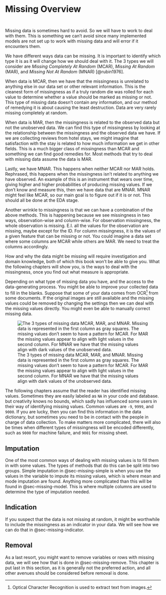# Missing Overview {#sec-missing}

::: {style="visibility: hidden; height: 0px;"}
## Missing Overview
:::

Missing data is sometimes hard to avoid. So we will have to work to deal with them. This is something we can't avoid since many implemented models are not set up to work with missing data and will error if it encounters them.

We have different ways data can be missing. It is important to identify which type it is as it will change how we should deal with it. The 3 types we will consider are *Missing Completely At Random* (MCAR), *Missing At Random* (MAR), and *Missing Not At Random* (MNAR) [@rubin1976].

When data is MCAR, then we have that the missingness is unrelated to anything else in our data set or other relevant information. This is the cleanest form of missingness as if a truly random die was rolled for each value to determine whether a value should be marked as missing or not. This type of missing data doesn't contain any information, and our method of remedying it is about causing the least destruction. Data are very rarely missing completely at random. 

When data is MAR, then the missingness is related to the observed data but not the unobserved data. We can find this type of missingness by looking at the relationship between the missingness and the observed data we have. If we are collecting reviews from hotel stays, we might imagine that satisfaction with the stay is related to how much information we get in other fields. This is a much bigger class of missingness than MCAR and something we can find good remedies for. Most methods that try to deal with missing data assume the data is MAR.

Lastly, we have MNAR. This happens when neither MCAR nor MAR holds. Rephrased, this happens when the missingness isn't related to anything we have observed. An example of this is an instrument that wears over time, giving higher and higher probabilities of producing missing values. If we don't know and measure this, then we have data that are MNAR. MNAR might feel like MCAR, so our main goal is to figure out if it is or not. This should all be done at the EDA stage.

Another wrinkle to missingness is that we can have a combination of the above methods. This is happening because we see missingness in two ways, observation-wise and column-wise. For observation missingness, the whole observation is missing. E.I. all the values for the observation are missing, maybe except for the ID. For column missingness, it is the values of a given feature that can be missing or not. You could imagine a data set where some columns are MCAR while others are MAR. We need to treat the columns accordingly.

How and why the data might be missing will require investigation and domain knowledge, both of which this book won't be able to give you. What the following chapters will show you, is the ways to deal with the missingness, once you find out what measure is appropriate.

Depending on what type of missing data you have, and the access to the data-generating process. You might be able to improve your collected data to fill in the blanks. Suppose that some of your data comes from OCR^[Optical Character Recognition is used to extract text from images.] from some documents. If the original images are still available and the missing values could be removed by changing the settings then we can deal with the missing values directly. You might even be able to manually correct missing data.

![The 3 types of missing data MCAR, MAR, and MNAR. Missing data is represented in the first column as gray squares. The missing values don't seem to have a pattern for MCAR. For MAR the missing values appear to align with light values in the second column. For MNAR we have that the missing values align with dark values of the unobserved data.](diagrams/missing-mcar-mar-mnar.png){#fig-types-of-missing}

The following chapters assume that the reader has identified missing values. Sometimes they are easily labeled as `NA` in your code and database. but creativity knows no bounds, which sadly has influenced some users in their way of identifying missing values. Common values are `-9`, `9999`, and `9000`. If you are lucky, then you can find this information in the data dictionary, but sometimes you need to be in contact with the people in charge of data collection. To make matters more complicated, there will also be times when different types of missingness will be encoded differently, such as `9000` for machine failure, and `9001` for missing sheet.

## Imputation

One of the most common ways of dealing with missing values is to fill them in with some values. The types of methods that do this can be split into two groups. Simple imputation in @sec-missing-simple is when you use the values in the variable to impute its missing values, which is where mean and mode imputation are found. Anything more complicated than this will be found in @sec-missing-model. This is where multiple columns are used to determine the type of imputation needed.

## Indication

If you suspect that the data is not missing at random, it might be worthwhile to include the missingness as an indicator in your data. We will see how we can do that in @sec-missing-indicator.

## Removal

As a last resort, you might want to remove variables or rows with missing data, we will see how that is done in @sec-missing-remove. This chapter is put last in this section, as it is generally not the preferred action, and all other avenues should be considered before removal is done. 

